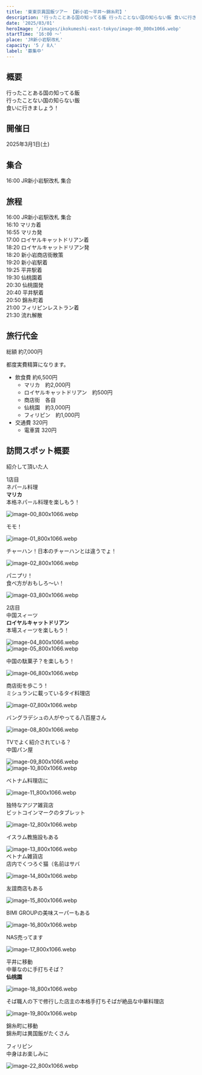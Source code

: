```yaml
---
title: '東東京異国飯ツアー 【新小岩～平井～錦糸町】'
description: '行ったことある国の知ってる飯 行ったことない国の知らない飯 食いに行きましょう！ '
date: '2025/03/01'
heroImage: '/images/ikokumeshi-east-tokyo/image-00_800x1066.webp'
startTime: '16:00 〜'
place: 'JR新小岩駅改札'
capacity: '5 / 8人'
label: '募集中'
---
```


## 概要

行ったことある国の知ってる飯  
行ったことない国の知らない飯  
食いに行きましょう！  

## 開催日

2025年3月1日(土)

## 集合

16:00 JR新小岩駅改札 集合

## 旅程

16:00 JR新小岩駅改札 集合  
16:10 マリカ着  
16:55 マリカ発  
17:00 ロイヤルキャットドリアン着  
18:20 ロイヤルキャットドリアン発  
18:20 新小岩商店街散策  
19:20 新小岩駅着  
19:25 平井駅着  
19:30 仙桃園着  
20:30 仙桃園発  
20:40 平井駅着  
20:50 錦糸町着  
21:00 フィリピンレストラン着  
21:30 流れ解散


## 旅行代金

総額 約7,000円

都度実費精算になります。

- 飲食費 約6,500円
  - マリカ　約2,000円
  - ロイヤルキャットドリアン　約500円
  - 商店街　各自
  - 仙桃園　約3,000円
  - フィリピン　約1,000円
- 交通費 320円
  - 電車賃 320円


## 訪問スポット概要

紹介して頂いた人

<RichLink
  url="https://bunshun.jp/list/author/5c170867776561483a000000"
  imageUrl="/images/yamaya.png"
  title="山谷 剛史"
  subtitle="やまや たけし"
  description="1976年生まれ、東京都出身。2002年より中国やアジア地域のITやトレンドなどについて日本のIT系メディアを中心に執筆する。また企業向け中国調査レポートも行う。著書に『中国のインターネット史』（星海社）、『新しい中国人』（ソフトバンククリエイティブ）など。"
/>


1店目  
ネパール料理  
**マリカ**  
本格ネパール料理を楽しもう！  

![image-00_800x1066.webp](/images/ikokumeshi-east-tokyo/image-00_800x1066.webp)  

モモ！  

![image-01_800x1066.webp](/images/ikokumeshi-east-tokyo/image-01_800x1066.webp)  

チャーハン！日本のチャーハンとは違うでょ！  

![image-02_800x1066.webp](/images/ikokumeshi-east-tokyo/image-02_800x1066.webp)  

パニプリ！  
食べ方がおもしろ～い！  

![image-03_800x1066.webp](/images/ikokumeshi-east-tokyo/image-03_800x1066.webp)

2店目  
中国スィーツ  
**ロイヤルキャットドリアン**  
本場スィーツを楽しもう！  

![image-04_800x1066.webp](/images/ikokumeshi-east-tokyo/image-04_800x1066.webp)  
![image-05_800x1066.webp](/images/ikokumeshi-east-tokyo/image-05_800x1066.webp)  

中国の駄菓子？を楽しもう！  

![image-06_800x1066.webp](/images/ikokumeshi-east-tokyo/image-06_800x1066.webp)  

商店街を歩こう！  
ミシュランに載っているタイ料理店  

![image-07_800x1066.webp](/images/ikokumeshi-east-tokyo/image-07_800x1066.webp)  

バングラデシュの人がやってる八百屋さん  

![image-08_800x1066.webp](/images/ikokumeshi-east-tokyo/image-08_800x1066.webp)  

TVでよく紹介されている？  
中国パン屋  

![image-09_800x1066.webp](/images/ikokumeshi-east-tokyo/image-09_800x1066.webp)  
![image-10_800x1066.webp](/images/ikokumeshi-east-tokyo/image-10_800x1066.webp)  

ベトナム料理店に  

![image-11_800x1066.webp](/images/ikokumeshi-east-tokyo/image-11_800x1066.webp)  

独特なアジア雑貨店  
ビットコインマークのタブレット  

![image-12_800x1066.webp](/images/ikokumeshi-east-tokyo/image-12_800x1066.webp)  

イスラム教施設もある

![image-13_800x1066.webp](/images/ikokumeshi-east-tokyo/image-13_800x1066.webp)  
ベトナム雑貨店  
店内でくつろぐ猫（名前はサバ

![image-14_800x1066.webp](/images/ikokumeshi-east-tokyo/image-14_800x1066.webp)  

友誼商店もある

![image-15_800x1066.webp](/images/ikokumeshi-east-tokyo/image-15_800x1066.webp)

BIMI GROUPの美味スーパーもある

![image-16_800x1066.webp](/images/ikokumeshi-east-tokyo/image-16_800x1066.webp)

NAS売ってます

![image-17_800x1066.webp](/images/ikokumeshi-east-tokyo/image-17_800x1066.webp)  

平井に移動  
中華なのに手打ちそば？  
**仙桃園**  

![image-18_800x1066.webp](/images/ikokumeshi-east-tokyo/image-18_800x1066.webp)  

そば職人の下で修行した店主の本格手打ちそばが絶品な中華料理店  

![image-19_800x1066.webp](/images/ikokumeshi-east-tokyo/image-19_800x1066.webp)  

錦糸町に移動  
錦糸町は異国飯がたくさん  

フィリピン  
中身はお楽しみに

![image-22_800x1066.webp](/images/ikokumeshi-east-tokyo/image-22_800x1066.webp)  

